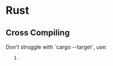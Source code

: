 = Rust =

== Cross Compiling ==

Don't struggle with `cargo --target`, use:
    1. {{https://github.com/rust-embedded/cross|cross}}
